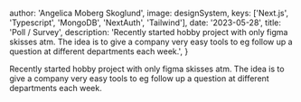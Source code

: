 
  author: 'Angelica Moberg Skoglund',
  image: designSystem,
  keys: ['Next.js', 'Typescript', 'MongoDB', 'NextAuth', 'Tailwind'],
  date: '2023-05-28',
  title: 'Poll / Survey',
  description:
    'Recently started hobby project with only figma skisses atm. The idea is to give a company very easy tools to eg follow up a question at different departments each week.',
}


Recently started hobby project with only figma skisses atm. The idea is to give a company very easy tools to eg follow up a question at different departments each week.

##

<Image src={designSystem} alt="" />
<Image src={designSystem3} alt="" />

<Image src={designSystem2} alt="" />
